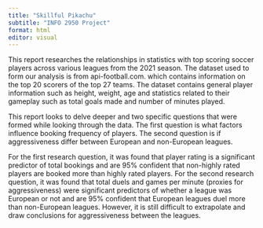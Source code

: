 ```yaml
---
title: "Skillful Pikachu"
subtitle: "INFO 2950 Project"
format: html
editor: visual
---
```


This report researches the relationships in statistics with top scoring soccer players across various leagues from the 2021 season. The dataset used to form our analysis is from api-football.com. which contains information on the top 20 scorers of the top 27 teams. The dataset contains general player information such as height, weight, age and statistics related to their gameplay such as total goals made and number of minutes played.

This report looks to delve deeper and two specific questions that were formed while looking through the data. The first question is what factors influence booking frequency of players. The second question is if aggressiveness differ between European and non-European leagues.

For the first research question, it was found that player rating is a significant predictor of total bookings and are 95% confident that non-highly rated players are booked more than highly rated players. For the second research question, it was found that total duels and games per minute (proxies for aggressiveness) were significant predictors of whether a league was European or not and are 95% confident that European leagues duel more than non-European leagues. However, it is still difficult to extrapolate and draw conclusions for aggressiveness between the leagues.
